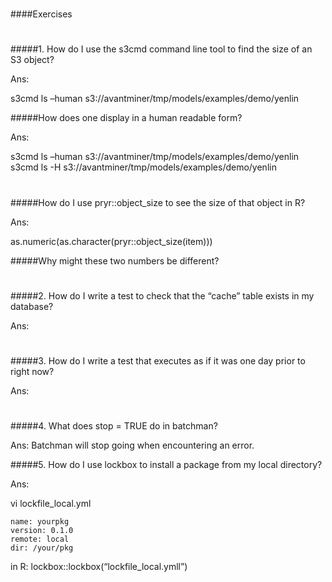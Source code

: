 
#
####Exercises 

#
#####1. How do I use the s3cmd command line tool to find the size of an S3 object? 

Ans:
  
s3cmd ls --human s3://avantminer/tmp/models/examples/demo/yenlin

  
#####How does one display in a human readable form? 

Ans:
  
s3cmd ls --human s3://avantminer/tmp/models/examples/demo/yenlin
s3cmd ls -H s3://avantminer/tmp/models/examples/demo/yenlin


#
#####How do I use pryr::object_size to see the size of that object in R? 

Ans: 
  
as.numeric(as.character(pryr::object_size(item)))


#####Why might these two numbers be different?


#
#####2. How do I write a test to check that the "cache" table exists in my database?

Ans:

  
#  
#####3. How do I write a test that executes as if it was one day prior to right now?

Ans:


#  
#####4. What does stop = TRUE do in batchman?

Ans: Batchman will stop going when encountering an error.


#####5. How do I use lockbox to install a package from my local directory?

Ans:

vi lockfile_local.yml

    name: yourpkg
    version: 0.1.0
    remote: local
    dir: /your/pkg


in R:
lockbox::lockbox("lockfile_local.ymll")


